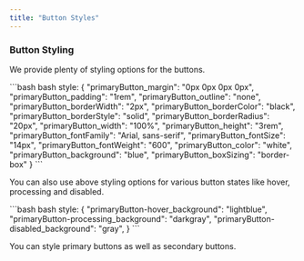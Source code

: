 ```yaml
---
title: "Button Styles"
---
```


### Button Styling

We provide plenty of styling options for the buttons.

<CodeGroup>
  ```bash bash
  style: {
    "primaryButton_margin": "0px 0px 0px 0px",
    "primaryButton_padding": "1rem",
    "primaryButton_outline": "none",
    "primaryButton_borderWidth": "2px",
    "primaryButton_borderColor": "black",
    "primaryButton_borderStyle": "solid",
    "primaryButton_borderRadius": "20px",
    "primaryButton_width": "100%",
    "primaryButton_height": "3rem",
    "primaryButton_fontFamily": "Arial, sans-serif",
    "primaryButton_fontSize": "14px",
    "primaryButton_fontWeight": "600",
    "primaryButton_color": "white",
    "primaryButton_background": "blue",
    "primaryButton_boxSizing": "border-box"
  }
  ```
</CodeGroup>

You can also use above styling options for various button states like hover, processing and disabled.

<CodeGroup>
  ```bash bash
  style: {
    "primaryButton-hover_background": "lightblue",
    "primaryButton-processing_background": "darkgray",
    "primaryButton-disabled_background": "gray",
  }
  ```
</CodeGroup>

You can style primary buttons as well as secondary buttons.
